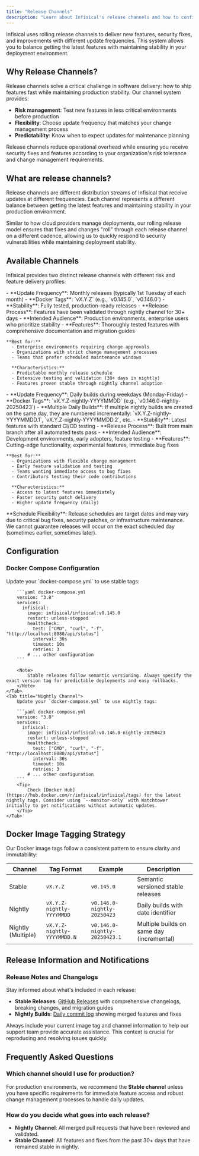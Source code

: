 ```yaml
---
title: "Release Channels"
description: "Learn about Infisical's release channels and how to configure your deployment for different update schedules."
---
```


Infisical uses rolling release channels to deliver new features, security fixes, and improvements with different update frequencies. This system allows you to balance getting the latest features with maintaining stability in your deployment environment.

## Why Release Channels?

Release channels solve a critical challenge in software delivery: how to ship features fast while maintaining production stability. Our channel system provides:

- **Risk management**: Test new features in less critical environments before production
- **Flexibility**: Choose update frequency that matches your change management process  
- **Predictability**: Know when to expect updates for maintenance planning

<Note>
Release channels reduce operational overhead while ensuring you receive security fixes and features according to your organization's risk tolerance and change management requirements.
</Note>

## What are release channels?

Release channels are different distribution streams of Infisical that receive updates at different frequencies. Each channel represents a different balance between getting the latest features and maintaining stability in your production environment.

Similar to how cloud providers manage deployments, our rolling release model ensures that fixes and changes "roll" through each release channel on a different cadence, allowing us to quickly respond to security vulnerabilities while maintaining deployment stability.

## Available Channels

Infisical provides two distinct release channels with different risk and feature delivery profiles:

<Tabs>
  <Tab title="Stable Channel">
    - **Update Frequency**: Monthly releases (typically 1st Tuesday of each month)
    - **Docker Tags**: `vX.Y.Z` (e.g., `v0.145.0`, `v0.146.0`)
    - **Stability**: Fully tested, production-ready releases
    - **Release Process**: Features have been validated through nightly channel for 30+ days
    - **Intended Audience**: Production environments, enterprise users who prioritize stability
    - **Features**: Thoroughly tested features with comprehensive documentation and migration guides

    **Best for:**
      - Enterprise environments requiring change approvals
      - Organizations with strict change management processes
      - Teams that prefer scheduled maintenance windows

      **Characteristics:**
      - Predictable monthly release schedule
      - Extensive testing and validation (30+ days in nightly)
      - Features proven stable through nightly channel adoption
  </Tab>
  <Tab title="Nightly Channel">
    - **Update Frequency**: Daily builds during weekdays (Monday-Friday)
    - **Docker Tags**: `vX.Y.Z-nightly-YYYYMMDD` (e.g., `v0.146.0-nightly-20250423`)
    - **Multiple Daily Builds**: If multiple nightly builds are created on the same day, they are numbered incrementally: `vX.Y.Z-nightly-YYYYMMDD.1`, `vX.Y.Z-nightly-YYYYMMDD.2`, etc.
    - **Stability**: Latest features with standard CI/CD testing
    - **Release Process**: Built from main branch after all automated tests pass
    - **Intended Audience**: Development environments, early adopters, feature testing
    - **Features**: Cutting-edge functionality, experimental features, immediate bug fixes

    **Best for:**
      - Organizations with flexible change management
      - Early feature validation and testing
      - Teams wanting immediate access to bug fixes
      - Contributors testing their code contributions

      **Characteristics:**
      - Access to latest features immediately
      - Faster security patch delivery
      - Higher update frequency (daily)
  </Tab>
</Tabs>

<Note>
**Schedule Flexibility**: Release schedules are target dates and may vary due to critical bug fixes, security patches, or infrastructure maintenance. We cannot guarantee releases will occur on the exact scheduled day (sometimes earlier, sometimes later).
</Note>

## Configuration

### Docker Compose Configuration

<Tabs>
    <Tab title="Stable Channel">
        Update your `docker-compose.yml` to use stable tags:

        ```yaml docker-compose.yml
        version: "3.8"
        services:
          infisical:
            image: infisical/infisical:v0.145.0
            restart: unless-stopped
            healthcheck:
              test: ["CMD", "curl", "-f", "http://localhost:8080/api/status"]
              interval: 30s
              timeout: 10s
              retries: 3
            # ... other configuration
        ```

        <Note>
            Stable releases follow semantic versioning. Always specify the exact version tag for predictable deployments and easy rollbacks.
        </Note>
    </Tab>
    <Tab title="Nightly Channel">
        Update your `docker-compose.yml` to use nightly tags:

        ```yaml docker-compose.yml
        version: "3.8"
        services:
          infisical:
            image: infisical/infisical:v0.146.0-nightly-20250423
            restart: unless-stopped
            healthcheck:
              test: ["CMD", "curl", "-f", "http://localhost:8080/api/status"]
              interval: 30s
              timeout: 10s
              retries: 3
            # ... other configuration
        ```
        <Tip>
            Check [Docker Hub](https://hub.docker.com/r/infisical/infisical/tags) for the latest nightly tags. Consider using `--monitor-only` with Watchtower initially to get notifications without automatic updates.
        </Tip>
    </Tab>
</Tabs>

## Docker Image Tagging Strategy

Our Docker image tags follow a consistent pattern to ensure clarity and immutability:

| Channel | Tag Format | Example | Description |
|---------|------------|---------|-------------|
| Stable | `vX.Y.Z` | `v0.145.0` | Semantic versioned stable releases |
| Nightly | `vX.Y.Z-nightly-YYYYMMDD` | `v0.146.0-nightly-20250423` | Daily builds with date identifier |
| Nightly (Multiple) | `vX.Y.Z-nightly-YYYYMMDD.N` | `v0.146.0-nightly-20250423.1` | Multiple builds on same day (incremental) |

## Release Information and Notifications

### Release Notes and Changelogs

Stay informed about what's included in each release:

- **Stable Releases**: [GitHub Releases](https://github.com/Infisical/infisical/releases) with comprehensive changelogs, breaking changes, and migration guides
- **Nightly Builds**: [Daily commit log](https://github.com/Infisical/infisical/commits/main) showing merged features and fixes

<Note>
Always include your current image tag and channel information to help our support team provide accurate assistance. This context is crucial for reproducing and resolving issues quickly.
</Note>

## Frequently Asked Questions

### Which channel should I use for production?

For production environments, we recommend the **Stable channel** unless you have specific requirements for immediate feature access and robust change management processes to handle daily updates.

### How do you decide what goes into each release?

- **Nightly Channel**: All merged pull requests that have been reviewed and validated.
- **Stable Channel**: All features and fixes from the past 30+ days that have remained stable in nightly.
